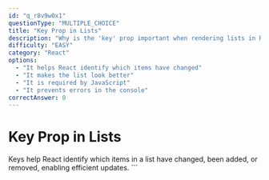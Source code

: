 ```yaml
---
id: "q_r8v9w0x1"
questionType: "MULTIPLE_CHOICE"
title: "Key Prop in Lists"
description: "Why is the 'key' prop important when rendering lists in React?"
difficulty: "EASY"
category: "React"
options:
  - "It helps React identify which items have changed"
  - "It makes the list look better"
  - "It is required by JavaScript"
  - "It prevents errors in the console"
correctAnswer: 0
---
```


# Key Prop in Lists

Keys help React identify which items in a list have changed, been added, or removed, enabling efficient updates.
\`\`\`
